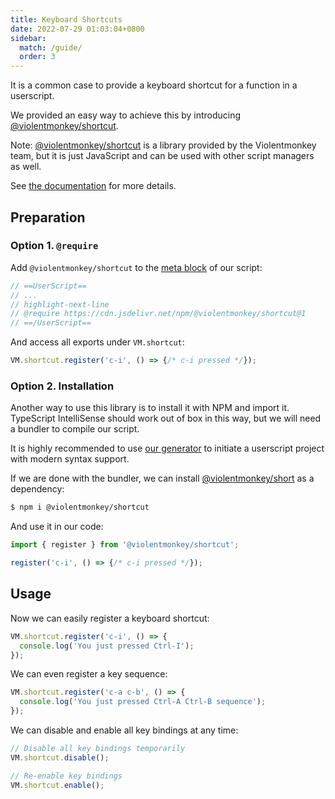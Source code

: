 ```yaml
---
title: Keyboard Shortcuts
date: 2022-07-29 01:03:04+0800
sidebar:
  match: /guide/
  order: 3
---
```


It is a common case to provide a keyboard shortcut for a function in a userscript.

We provided an easy way to achieve this by introducing [@violentmonkey/shortcut][vm-shortcut].

<div class="info-box">

Note: [@violentmonkey/shortcut][vm-shortcut] is a library provided by the Violentmonkey team, but it is just JavaScript and can be used with other script managers as well.

</div>

See [the documentation](https://violentmonkey.github.io/vm-shortcut/) for more details.

## Preparation

### Option 1. `@require`

Add `@violentmonkey/shortcut` to the [meta block](/api/metadata-block/) of our script:

```js
// ==UserScript==
// ...
// highlight-next-line
// @require https://cdn.jsdelivr.net/npm/@violentmonkey/shortcut@1
// ==/UserScript==
```

And access all exports under `VM.shortcut`:

```js
VM.shortcut.register('c-i', () => {/* c-i pressed */});
```

### Option 2. Installation

Another way to use this library is to install it with NPM and import it. TypeScript IntelliSense should work out of box in this way, but we will need a bundler to compile our script.

It is highly recommended to use [our generator](https://github.com/violentmonkey/generator-userscript) to initiate a userscript project with modern syntax support.

If we are done with the bundler, we can install [@violentmonkey/short][vm-shortcut] as a dependency:

```bash
$ npm i @violentmonkey/shortcut
```

And use it in our code:

```js
import { register } from '@violentmonkey/shortcut';

register('c-i', () => {/* c-i pressed */});
```

## Usage

Now we can easily register a keyboard shortcut:

```js
VM.shortcut.register('c-i', () => {
  console.log('You just pressed Ctrl-I');
});
```

We can even register a key sequence:

```js
VM.shortcut.register('c-a c-b', () => {
  console.log('You just pressed Ctrl-A Ctrl-B sequence');
});
```

We can disable and enable all key bindings at any time:

```js
// Disable all key bindings temporarily
VM.shortcut.disable();

// Re-enable key bindings
VM.shortcut.enable();
```

[vm-shortcut]: https://github.com/violentmonkey/vm-shortcut
